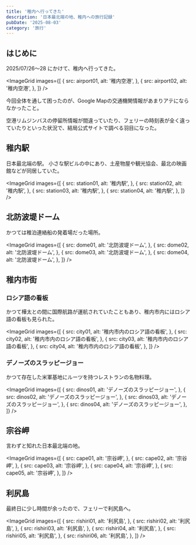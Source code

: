 ```yaml
---
title: '稚内へ行ってきた'
description: '日本最北端の地、稚内への旅行記録'
pubDate: '2025-08-03'
category: '旅行'
---
```



## はじめに

2025/07/26～28 にかけて、稚内へ行ってきた。


<ImageGrid
  images={[
    {
      src: airport01,
      alt: '稚内空港',
    },
    {
      src: airport02,
      alt: '稚内空港',
    },
  ]}
/>

今回全体を通して困ったのが、Google Mapの交通機関情報があまりアテにならなかったこと。

空港リムジンバスの停留所情報が間違っていたり、フェリーの時刻表が全く違っていたりといった状況で、結局公式サイトで調べる羽目になった。

## 稚内駅

日本最北端の駅。
小さな駅ビルの中にあり、土産物屋や観光協会、最北の映画館などが同居していた。


<ImageGrid
  images={[
    {
      src: station01,
      alt: '稚内駅',
    },
    {
      src: station02,
      alt: '稚内駅',
    },
    {
      src: station03,
      alt: '稚内駅',
    },
    {
      src: station04,
      alt: '稚内駅',
    },
  ]}
/>

## 北防波堤ドーム

かつては稚泊連絡船の発着場だった場所。


<ImageGrid
  images={[
    {
      src: dome01,
      alt: '北防波堤ドーム',
    },
    {
      src: dome02,
      alt: '北防波堤ドーム',
    },
    {
      src: dome03,
      alt: '北防波堤ドーム',
    },
    {
      src: dome04,
      alt: '北防波堤ドーム',
    },
  ]}
/>

## 稚内市街

### ロシア語の看板

かつて樺太との間に国際航路が運航されていたこともあり、稚内市内にはロシア語の看板も見られた。


<ImageGrid
  images={[
    {
      src: city01,
      alt: '稚内市内のロシア語の看板',
    },
    {
      src: city02,
      alt: '稚内市内のロシア語の看板',
    },
    {
      src: city03,
      alt: '稚内市内のロシア語の看板',
    },
    {
      src: city04,
      alt: '稚内市内のロシア語の看板',
    },
  ]}
/>

### デノーズのスラッピージョー

かつて存在した米軍基地にルーツを持つレストランの名物料理。


<ImageGrid
  images={[
    {
      src: dinos01,
      alt: 'デノーズのスラッピージョー',
    },
    {
      src: dinos02,
      alt: 'デノーズのスラッピージョー',
    },
    {
      src: dinos03,
      alt: 'デノーズのスラッピージョー',
    },
    {
      src: dinos04,
      alt: 'デノーズのスラッピージョー',
    },
  ]}
/>

<CaptionedImage src={dinos05} alt="デノーズのスラッピージョー" width={800} height={600} />

## 宗谷岬

言わずと知れた日本最北端の地。


<ImageGrid
  images={[
    {
      src: cape01,
      alt: '宗谷岬',
    },
    {
      src: cape02,
      alt: '宗谷岬',
    },
    {
      src: cape03,
      alt: '宗谷岬',
    },
    {
      src: cape04,
      alt: '宗谷岬',
    },
    {
      src: cape05,
      alt: '宗谷岬',
    },
  ]}
/>

## 利尻島

最終日に少し時間が余ったので、フェリーで利尻島へ。


<ImageGrid
  images={[
    {
      src: rishiri01,
      alt: '利尻島',
    },
    {
      src: rishiri02,
      alt: '利尻島',
    },
    {
      src: rishiri03,
      alt: '利尻島',
    },
    {
      src: rishiri04,
      alt: '利尻島',
    },
    {
      src: rishiri05,
      alt: '利尻島',
    },
    {
      src: rishiri06,
      alt: '利尻島',
    },
  ]}
/>
